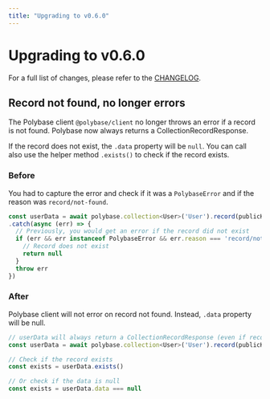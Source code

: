 ```yaml
---
title: "Upgrading to v0.6.0"
---
```


# Upgrading to v0.6.0

For a full list of changes, please refer to the [CHANGELOG](https://polybase.xyz/changelog).

## Record not found, no longer errors

The Polybase client `@polybase/client` no longer throws an error if a record is not found. Polybase now always returns a CollectionRecordResponse.

If the record does not exist, the `.data` property will be `null`. You can call also use the helper method `.exists()` to check if the record exists.

### Before

You had to capture the error and check if it was a `PolybaseError` and if the reason was `record/not-found`.

```js
const userData = await polybase.collection<User>('User').record(publicKey).get()
.catch(async (err) => {
  // Previously, you would get an error if the record did not exist
  if (err && err instanceof PolybaseError && err.reason === 'record/not-found') {
    // Record does not exist
    return null
  }
  throw err
})
```

### After

Polybase client will not error on record not found. Instead, `.data` property will be null.

```js
// userData will always return a CollectionRecordResponse (even if record does not exist)
const userData = await polybase.collection<User>('User').record(publicKey).get()

// Check if the record exists
const exists = userData.exists()

// Or check if the data is null
const exists = userData.data === null
```